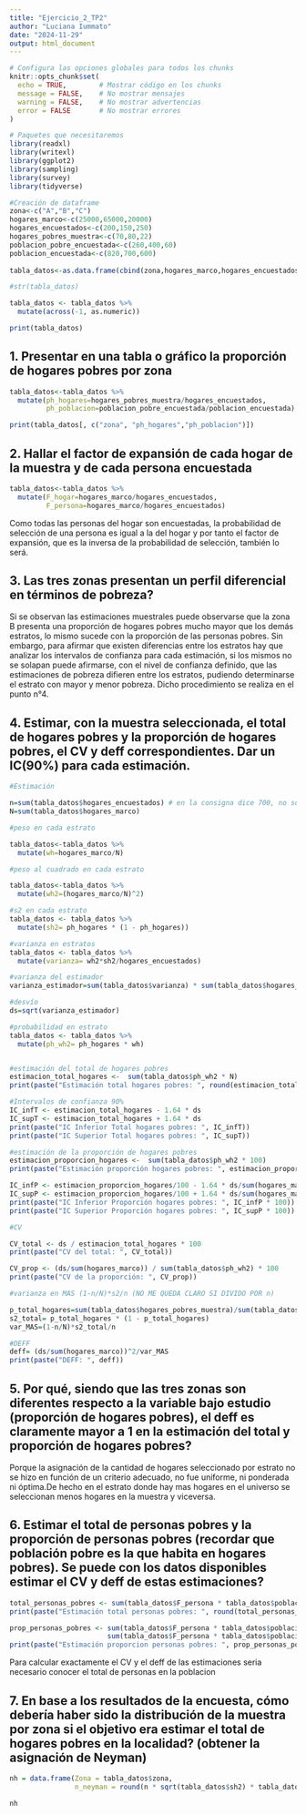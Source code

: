 ```yaml
---
title: "Ejercicio_2_TP2"
author: "Luciana Iummato"
date: "2024-11-29"
output: html_document
---
```


```r
# Configura las opciones globales para todos los chunks
knitr::opts_chunk$set(
  echo = TRUE,        # Mostrar código en los chunks
  message = FALSE,    # No mostrar mensajes
  warning = FALSE,    # No mostrar advertencias
  error = FALSE       # No mostrar errores
)

```

```r
# Paquetes que necesitaremos
library(readxl)
library(writexl)
library(ggplot2)
library(sampling)
library(survey)
library(tidyverse)

```

```r
#Creación de dataframe
zona<-c("A","B","C")
hogares_marco<-c(25000,65000,20000)
hogares_encuestados<-c(200,150,250)
hogares_pobres_muestra<-c(70,80,22)
poblacion_pobre_encuestada<-c(260,400,60)
poblacion_encuestada<-c(820,700,600)
  
tabla_datos<-as.data.frame(cbind(zona,hogares_marco,hogares_encuestados,hogares_pobres_muestra,poblacion_pobre_encuestada,poblacion_encuestada))

#str(tabla_datos)

tabla_datos <- tabla_datos %>%
  mutate(across(-1, as.numeric))

print(tabla_datos)
```


## 1. Presentar en una tabla o gráfico la proporción de hogares pobres por zona

```r
tabla_datos<-tabla_datos %>% 
  mutate(ph_hogares=hogares_pobres_muestra/hogares_encuestados,
         ph_poblacion=poblacion_pobre_encuestada/poblacion_encuestada)

print(tabla_datos[, c("zona", "ph_hogares","ph_poblacion")])

```


## 2. Hallar el factor de expansión de cada hogar de la muestra y de cada persona encuestada

```r
tabla_datos<-tabla_datos %>% 
  mutate(F_hogar=hogares_marco/hogares_encuestados,
         F_persona=hogares_marco/hogares_encuestados)

```

Como todas las personas del hogar son encuestadas, la probabilidad de selección de una persona es igual a la del hogar y por tanto el factor de expansión, que es la inversa de la probabilidad de selección, también lo será.

## 3. Las tres zonas presentan un perfil diferencial en términos de pobreza?
Si se observan las estimaciones muestrales puede observarse que la zona B presenta una proporción de hogares pobres mucho mayor que los demás estratos, lo mismo sucede con la proporción de las personas pobres. Sin embargo, para afirmar que existen diferencias entre los estratos hay que analizar los intervalos de confianza para cada estimación, si los mismos no se solapan puede afirmarse, con el nivel de confianza definido, que las estimaciones de pobreza difieren entre los estratos, pudiendo determinarse el estrato con mayor y menor pobreza. Dicho procedimiento se realiza en el punto n°4.

## 4. Estimar, con la muestra seleccionada, el total de hogares pobres y la proporción de hogares pobres, el CV y deff correspondientes. Dar un IC(90%) para cada estimación.

```r
#Estimación 

n=sum(tabla_datos$hogares_encuestados) # en la consigna dice 700, no son 600 hogares?
N=sum(tabla_datos$hogares_marco)

#peso en cada estrato

tabla_datos<-tabla_datos %>% 
  mutate(wh=hogares_marco/N)

#peso al cuadrado en cada estrato

tabla_datos<-tabla_datos %>% 
  mutate(wh2=(hogares_marco/N)^2)

#s2 en cada estrato
tabla_datos <- tabla_datos %>%
  mutate(sh2= ph_hogares * (1 - ph_hogares))

#varianza en estratos
tabla_datos <- tabla_datos %>%
  mutate(varianza= wh2*sh2/hogares_encuestados)

#varianza del estimador
varianza_estimador=sum(tabla_datos$varianza) * sum(tabla_datos$hogares_marco)^2

#desvío 
ds=sqrt(varianza_estimador)

#probabilidad en estrato
tabla_datos <- tabla_datos %>%
  mutate(ph_wh2= ph_hogares * wh)


#estimación del total de hogares pobres 
estimacion_total_hogares <-  sum(tabla_datos$ph_wh2 * N)
print(paste("Estimación total hogares pobres: ", round(estimacion_total_hogares)))

#Intervalos de confianza 90%
IC_infT <- estimacion_total_hogares - 1.64 * ds
IC_supT <- estimacion_total_hogares + 1.64 * ds
print(paste("IC Inferior Total hogares pobres: ", IC_infT))
print(paste("IC Superior Total hogares pobres: ", IC_supT))

#estimación de la proporción de hogares pobres 
estimacion_proporcion_hogares <-  sum(tabla_datos$ph_wh2 * 100)
print(paste("Estimación proporción hogares pobres: ", estimacion_proporcion_hogares))

IC_infP <- estimacion_proporcion_hogares/100 - 1.64 * ds/sum(hogares_marco)
IC_supP <- estimacion_proporcion_hogares/100 + 1.64 * ds/sum(hogares_marco)
print(paste("IC Inferior Proporción hogares pobres: ", IC_infP * 100))
print(paste("IC Superior Proporción hogares pobres: ", IC_supP * 100))

#CV

CV_total <- ds / estimacion_total_hogares * 100 
print(paste("CV del total: ", CV_total))

CV_prop <- (ds/sum(hogares_marco)) / sum(tabla_datos$ph_wh2) * 100 
print(paste("CV de la proporción: ", CV_prop))

#varianza en MAS (1-n/N)*s2/n (NO ME QUEDA CLARO SI DIVIDO POR n)

p_total_hogares=sum(tabla_datos$hogares_pobres_muestra)/sum(tabla_datos$hogares_encuestados)
s2_total= p_total_hogares * (1 - p_total_hogares) 
var_MAS=(1-n/N)*s2_total/n

#DEFF
deff= (ds/sum(hogares_marco))^2/var_MAS 
print(paste("DEFF: ", deff))

```


## 5. Por qué, siendo que las tres zonas son diferentes respecto a la variable bajo estudio (proporción de hogares pobres), el deff es claramente mayor a 1 en la estimación del total y proporción de hogares pobres?

Porque la asignación de la cantidad de hogares seleccionado por estrato no se hizo en función de un criterio adecuado, no fue uniforme, ni ponderada ni óptima.De hecho en el estrato donde hay mas hogares en el universo se seleccionan menos hogares en la muestra y viceversa.

## 6. Estimar el total de personas pobres y la proporción de personas pobres (recordar que población pobre es la que habita en hogares pobres). Se puede con los datos disponibles estimar el CV y deff de estas estimaciones?

```r
total_personas_pobres <- sum(tabla_datos$F_persona * tabla_datos$poblacion_pobre_encuestada)
print(paste("Estimación total personas pobres: ", round(total_personas_pobres)))

prop_personas_pobres <- sum(tabla_datos$F_persona * tabla_datos$poblacion_pobre_encuestada) / 
                        sum(tabla_datos$F_persona * tabla_datos$poblacion_encuestada) 
print(paste("Estimación proporcion personas pobres: ", prop_personas_pobres))
```
Para calcular exactamente el CV y el deff de las estimaciones seria necesario conocer el total de
personas en la poblacion

## 7. En base a los resultados de la encuesta, cómo debería haber sido la distribución de la muestra por zona si el objetivo era estimar el total de hogares pobres en la localidad? (obtener la asignación de Neyman)

```r

nh = data.frame(Zona = tabla_datos$zona,
                n_neyman = round(n * sqrt(tabla_datos$sh2) * tabla_datos$wh / sum(tabla_datos$wh * sqrt(tabla_datos$sh2))))

nh
```

